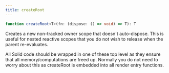 ---
title: createRoot
---

```ts
function createRoot<T>(fn: (dispose: () => void) => T): T

```

Creates a new non-tracked owner scope that doesn't auto-dispose. 
This is useful for nested reactive scopes that you do not wish to release when the parent re-evaluates.

All Solid code should be wrapped in one of these top level as they ensure that all memory/computations are freed up. 
Normally you do not need to worry about this as createRoot is embedded into all render entry functions.
